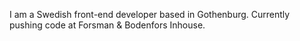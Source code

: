 I am a Swedish front-end developer based in Gothenburg. Currently pushing code at Forsman & Bodenfors Inhouse.
